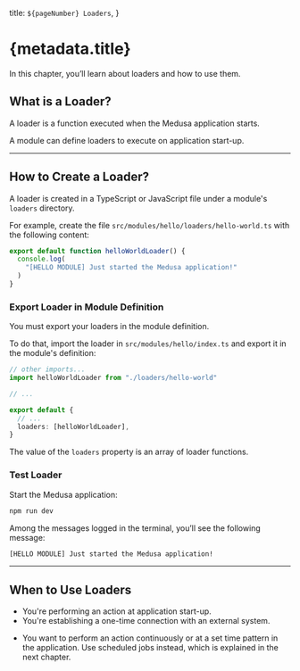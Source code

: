   title: `${pageNumber} Loaders`,
}

# {metadata.title}

In this chapter, you’ll learn about loaders and how to use them.

## What is a Loader?

A loader is a function executed when the Medusa application starts.

A module can define loaders to execute on application start-up.

---

## How to Create a Loader?

A loader is created in a TypeScript or JavaScript file under a module's `loaders` directory.

For example, create the file `src/modules/hello/loaders/hello-world.ts` with the following content:

```ts title="src/modules/hello/loaders/hello-world.ts"
export default function helloWorldLoader() {
  console.log(
    "[HELLO MODULE] Just started the Medusa application!"
  )
}
```

### Export Loader in Module Definition

You must export your loaders in the module definition.

To do that, import the loader in `src/modules/hello/index.ts` and export it in the module's definition:

```ts title="src/modules/hello/index.ts"
// other imports...
import helloWorldLoader from "./loaders/hello-world"

// ...

export default {
  // ...
  loaders: [helloWorldLoader],
}
```

The value of the `loaders` property is an array of loader functions.

### Test Loader

Start the Medusa application:

```bash npm2yarn
npm run dev
```

Among the messages logged in the terminal, you’ll see the following message:

```bash
[HELLO MODULE] Just started the Medusa application!
```

---

## When to Use Loaders

<Note title="Use loaders when" type="success">

- You're performing an action at application start-up.
- You're establishing a one-time connection with an external system.

</Note>

<Note title="Don't use loaders if" type="error">

- You want to perform an action continuously or at a set time pattern in the application. Use scheduled jobs instead, which is explained in the next chapter.

</Note>
